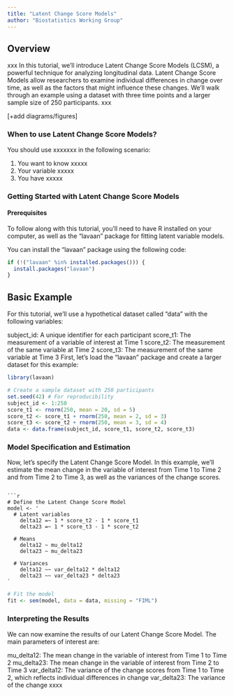 ```yaml
---
title: "Latent Change Score Models"
author: "Biostatistics Working Group"
---
```


## Overview
xxx
In this tutorial, we'll introduce Latent Change Score Models (LCSM), a powerful technique for analyzing longitudinal data. Latent Change Score Models allow researchers to examine individual differences in change over time, as well as the factors that might influence these changes. We'll walk through an example using a dataset with three time points and a larger sample size of 250 participants.
xxx

[+add diagrams/figures]

### When to use Latent Change Score Models?
You should use xxxxxxx in the following scenario:

1.	You want to know xxxxx
2.	Your variable xxxxx
3.	You have xxxxx 

### Getting Started with Latent Change Score Models

#### Prerequisites
To follow along with this tutorial, you'll need to have R installed on your computer, as well as the "lavaan" package for fitting latent variable models.

You can install the "lavaan" package using the following code:

```r
if (!("lavaan" %in% installed.packages())) {
  install.packages("lavaan")
}
```

## Basic Example
For this tutorial, we'll use a hypothetical dataset called "data" with the following variables:

subject_id: A unique identifier for each participant
score_t1: The measurement of a variable of interest at Time 1
score_t2: The measurement of the same variable at Time 2
score_t3: The measurement of the same variable at Time 3
First, let's load the "lavaan" package and create a larger dataset for this example:

```r
library(lavaan)

# Create a sample dataset with 250 participants
set.seed(42) # For reproducibility
subject_id <- 1:250
score_t1 <- rnorm(250, mean = 20, sd = 5)
score_t2 <- score_t1 + rnorm(250, mean = 2, sd = 3)
score_t3 <- score_t2 + rnorm(250, mean = 3, sd = 4)
data <- data.frame(subject_id, score_t1, score_t2, score_t3)
```

### Model Specification and Estimation
Now, let's specify the Latent Change Score Model. In this example, we'll estimate the mean change in the variable of interest from Time 1 to Time 2 and from Time 2 to Time 3, as well as the variances of the change scores.
```

```r
# Define the Latent Change Score Model
model <- '
  # Latent variables
    delta12 =~ 1 * score_t2 - 1 * score_t1
    delta23 =~ 1 * score_t3 - 1 * score_t2

  # Means
    delta12 ~ mu_delta12
    delta23 ~ mu_delta23

  # Variances
    delta12 ~~ var_delta12 * delta12
    delta23 ~~ var_delta23 * delta23
`
```

```r
# Fit the model
fit <- sem(model, data = data, missing = "FIML")
```

### Interpreting the Results
We can now examine the results of our Latent Change Score Model. The main parameters of interest are:

mu_delta12: The mean change in the variable of interest from Time 1 to Time 2
mu_delta23: The mean change in the variable of interest from Time 2 to Time 3
var_delta12: The variance of the change scores from Time 1 to Time 2, which reflects individual differences in change
var_delta23: The variance of the change xxxx
